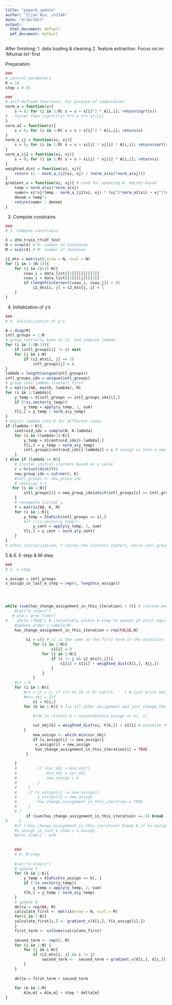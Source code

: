 ```yaml
---
title: "paper6_update"
author: "Zijun Nie, zn2146"
date: "4/10/2017"
output:
  html_document: default
  pdf_document: default
---
```


After finishing: 1. data loading & cleaning 2. feature extraction. Focus on on 'AKumar.txt' first

Preparation 

```r
###
# control parameters
K = 14
step = 0.01

###
# self-defined functions. For purpose of computation
norm_a = function(x){
    s = 0; for (i in 1:M) s = s + x[i]^2 * A[i,i]; return(sqrt(s))
#   faster than (sqrt(t(x) %*% A %*% x))[1]
}
norm_a2 = function(x){
    s = 0; for (i in 1:M) s = s + x[i]^2 * A[i,i]; return(s)
}
norm_a_ij = function(xi, xj){
    s = 0; for (i in 1:M) s = s + xi[i] * xj[i] * A[i,i]; return(sqrt(s))
}
norm_a_ij2 = function(xi, xj){
    s = 0; for (i in 1:M) s = s + xi[i] * xj[i] * A[i,i]; return(s)
}
weighted_dist = function(xi, xj){
    return (1 - norm_a_ij2(xi, xj) / (norm_a(xi)*norm_a(xj)))
}
gradient_v = function(xi, xj){ # used for updating A. Vector-based
    temp = norm_a(xi)*norm_a(xj)
    numer= xi*xj*temp - norm_a_ij2(xi, xj) * (xi^2*norm_a2(xi) + xj^2*norm_a2(xj)) / (2*temp)
    denom = temp^2
    return(numer / denom)
}
```

3. Compute constrains 

```r
###
# 3. Compute constrains 

X = dtm_train_tfidf_test 
N = nrow(X) # N: number of instances
M = ncol(X) # M: number of features 

c2_mtx = matrix(0,nrow = N, ncol = N)
for (i in 1:(N-1)){
    for (j in (i+1):N){
        coau_i = data_list[[2]][[i]][[3]]
        coau_j = data_list[[2]][[j]][[3]]
        if (length(intersect(coau_i, coau_j)) > 0)
            c2_mtx[i, j] = c2_mtx[j, i] = 1
    }
}
```

4. Initialization of y's

```r
###
# 4. Initialization of y's

A = diag(M)
intl_groups = 1:N
# group initially base on c2, and compute lambda
for (i in 1:(N-1)){
    if (intl_groups[i] != i) next
    for (j in i:N) 
        if (c2_mtx[i, j] == 1) 
            intl_groups[j] = i
}
lambda = length(unique(intl_groups))
intl_groups_idx = unique(intl_groups)
# group into lambda clusters first
Y = matrix(NA, max(K, lambda), M)
for (i in 1:lambda){
    y_temp = X[intl_groups == intl_groups_idx[i],]
    if (!is.vector(y_temp))
        y_temp = apply(y_temp, 2, sum)
    Y[i,] = y_temp / norm_a(y_temp)
}
# Adjust lambda into K for different cases
if (lambda < K){
    centroid_idx = sample(N, K-lambda)
    for (i in (lambda+1):K){
        y_temp = X[centroid_idx[i-lambda],]
        Y[i,] = y_temp / norm_a(y_temp)
        intl_groups[centroid_idx[i-lambda]] = i # assign xi into a new group, with only itself in the group
    }
} else if (lambda >= K){
    # cluster initial clusters based on y value
    r = hclust(dist(Y))
    new_group_idx = cutree(r, K)
    #intl_groups <- new_group_idx
    # reassign x's
   for (i in 1:N){
        intl_groups[i] = new_group_idx[which(intl_groups[i] == intl_groups_idx)] 
    }
    # recompute initial y
    Y = matrix(NA, K, M)
    for (i in 1:K){
        y_temp = X[which(intl_groups == i),]
        #if (!is.vector(y_temp))
            y_cent = apply(y_temp, 2, sum)
        Y[i,] = y_cent / norm_a(y_cent)
    }
}
# after initialization, Y stores the clusters centers, while intl_groups stores the initial clustering for all papers
```

5 & 6. E-step & M-step

```r
###
# 5. E-step

x_assign = intl_groups
x_assign_in_last_e_step = rep(0, length(x_assign))




while (sum(has_change_assignment_in_this_iteration) > 0){ # iterate between E-step & M-step
    #cat("e-step\n")
   # ptm = proc.time()
#    while (TRUE){ # iteratively within E-step to update yh until equilibrium
    #update_order = sample(N)
    has_change_assignment_in_this_iteration = rep(FALSE,N)
    
         s1 = c() # s1 is the same as the first term in the objective function (in Part 4.1), except that change the not-equality sign into equality sign
            for (i in 1:N){
                    s1[i] = 0
                for (j in 1:N){
                    if (i != j && c2_mtx[i,j]){ 
                        s1[i] = s1[i] + weighted_dist(X[i,], X[j,])
                    }
                }
            }
    #ct = 0
    for (i in 1:N){
        #ct = ct + 1; if (ct %% 10 == 0) cat(ct, ' ') # just print out the current status
        #min_obj = Inf
            xi = X[i,]
        for (k in 1:K){ # fix all other assignment and just change the assignment for one paper
            
            #idx_in_cluster_k = union(which(x_assign == k), i)

            cur_obj[k] = weighted_dist(xi, Y[k,]) + s1[i] # minimize the original objective function is equivalent of minimize this objective function (i.e. cur_obj)
        }
            new_assign <- which.min(cur_obj)
            if (x_assign[i] != new_assign){
             x_assign[i] = new_assign
             has_change_assignment_in_this_iteration[i] = TRUE
         }
            
    }
    #         if (cur_obj < min_obj){
    #             min_obj = cur_obj
    #             new_assign = k
    #         }
    #     }
    #     if (x_assign[i] != new_assign){
    #         x_assign[i] = new_assign
    #         has_change_assignment_in_this_iteration = TRUE
    #     }
    # }
         if (sum(has_change_assignment_in_this_iteration) == 0) break
#     }
    #if (!has_change_assignment_in_this_iteration) break # if no assignment change from last e-step, the EM algorithm finish
    #x_assign_in_last_e_step = x_assign
    #proc.time() - ptm
   
     
    ###
    # 6. M-step
    
    #cat("m-step\n")
    # update Y
    for (k in 1:K){
        y_temp = X[which(x_assign == k), ]
        if (!is.vector(y_temp))
            y_temp = apply(y_temp, 2, sum)
        Y[k,] = y_temp / norm_a(y_temp)
    }
    # update A
    delta = rep(NA, M)
    calculate_first <- matrix(nrow = N, ncol = M)
    for(i in 1:N){
    calculate_first[i,] <- gradient_v(X[i,], Y[x_assign[i],]) 
    }
    first_term <- colSums(calculate_first)
    
    second_term <- rep(0, M)
    for (i in 1:N) {
        for (j in i:N){ 
            if (c2_mtx[i, j] && i != j) 
                second_term <-  second_term + gradient_v(X[i,], X[j,])
        }
    }
    
    delta = first_term + second_term
    
    for (m in 1:M)
        A[m,m] = A[m,m] + step * delta[m]
}
```